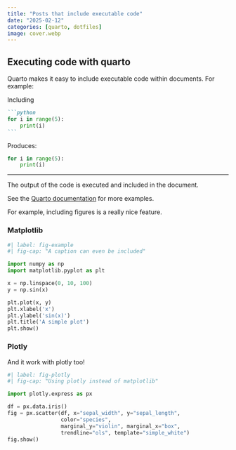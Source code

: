 ```yaml
---
title: "Posts that include executable code"
date: "2025-02-12"
categories: [quarto, dotfiles]
image: cover.webp
---
```


## Executing code with quarto

Quarto makes it easy to include executable code within documents. For example:

Including
````md
```python
for i in range(5):
    print(i)
```
````

Produces:

```python
for i in range(5):
    print(i)
```

---

The output of the code is executed and included in the document.

See the [Quarto documentation](https://quarto.org/docs/computations/python.html) for more examples.

For example, including figures is a really nice feature.

### Matplotlib

```python
#| label: fig-example
#| fig-cap: "A caption can even be included"

import numpy as np
import matplotlib.pyplot as plt

x = np.linspace(0, 10, 100)
y = np.sin(x)

plt.plot(x, y)
plt.xlabel('x')
plt.ylabel('sin(x)')
plt.title('A simple plot')
plt.show()
```

### Plotly

And it work with plotly too!

```python
#| label: fig-plotly
#| fig-cap: "Using plotly instead of matplotlib"

import plotly.express as px

df = px.data.iris()
fig = px.scatter(df, x="sepal_width", y="sepal_length", 
                 color="species", 
                 marginal_y="violin", marginal_x="box", 
                 trendline="ols", template="simple_white")
fig.show()
```


